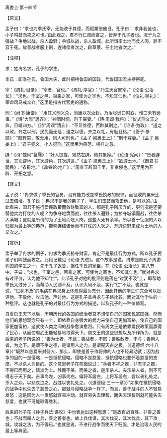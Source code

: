 

离娄上·第十四节

【原文】

孟子曰：“求也为季氏宰，无能改于其德，而赋粟倍他日。孔子曰：‘求非我徒也，小子鸣鼓而攻之可也。’由此观之，君不行仁政而富之，皆弃于孔子者也。况于为之强战？争地以战，杀人盈野；争城以战，杀人盈城。此所谓率土地而食人肉，罪不容于死。故善战者服上刑，连诸侯者次之，辟草莱、任土地者次之。”

【注释】

求：姓冉名求，孔子的学生。

季氏：即季孙氏，鲁国大夫，此时把持鲁国的国政，代鲁国国君主持祭祀。

宰：《周礼·目录》：“宰者，官也。”《周礼·序官》：“乃立天官冢宰。”《论语·公冶长》：“求也，千室之邑，百乘之家，可使为之宰也，不知其仁也。”《仪礼·聘礼》：宰命司马戒众介。”这里是指古代官吏的通称。

刑：《尚书·康诰》：“用其义刑义杀，勿庸以次汝封。乃汝尽逊曰时叙，惟曰未有逊事。”《诗"大雅"思齐》：“神罔时恫，刑于寡妻。”《诗·周颂·我将》：“仪式刑文王之典，日靖四方。”《诗"周颂"清庙》：“不显维德，百辟其刑之。”《论语·为政》：“道之以政，齐之以刑，民免而无耻；道之以德，齐之以礼，有耻且格。”《管子·侈靡》：“贱有实，敬无用，则人可刑也。”《孟子·梁惠王上》：“刑于寡妻。”《孟子·离娄上》：“君子犯义，小人犯刑。”这里用为典范、榜样之意。

辟：《诗"魏风"葛屦》：“好人提提，宛然左辟，佩其象揥。”《论语·宪问》：“贤者辟世，其次辟地，其次辟色，其次辟言。”《孟子·梁惠王上》：“欲辟土地。”《商君书·弱民》：“农辟地。”《盐铁论·地广》：“周宣王辟国千里，非贪侵也。”这里用为开辟、开拓之意。

【译文】

孟子说：“冉求做了季氏的官员，没有能力改变季氏执政的规律，而征收的粟米比过去倍增。孔子说：‘冉求不是我的弟子了，学生们击鼓而攻击他，是可以的。’由此看来，国君不施行爱民政策而敛财致富的人，都是孔子所厌弃的，更何况是还要替他卖力打仗的人呢？为争夺地盘而战，往往杀人遍野；为掠夺城镇而战，往往杀人满城；这就是所谓的为了土地而吃人肉，这些人死有余辜。所以善于征服的人以归服为最上等的典范，能够连结诸侯而不打仗的人次之，开辟荒野来成为土地的人又次之。”

【赏析】

孟子举了冉求的例子，冉求为季氏掠夺财富，肯定不是最佳行为方式，所以孔子要弟子们鸣鼓而攻之。此段记载见《论语·先进》。这个故事是说，冉求是随孔子周游列国的学生之一，先于孔子返鲁，担任季氏的家臣。在《论语·公冶长》第八节中，子曰：“求也，千室之邑，百乘之家，可使为之宰也，不知其仁也。”就对冉求有过评价，认为他不知“仁”。此节孔子对他的批评则是落在“过犹不及”上，即帮助季氏太过分了，而帮助人民则不及，认识大局不及，实行“仁”不及。也就是说，“过犹不及”的毛病在冉求身上体现得最为充分，因此其他的学生们完全可以批评他、不敬他、攻击他、声讨他。这是孔子拿冉求与子路比较，而对其他学生的一种批评。这也就是孔子的对最佳行为方式的描述，以及孔子的一种价值观。

自夏启王天下以后，历朝历代的各国的统治者莫不想使自己的国家民富国强，然而他们的思想观念只有一个，即依靠自身强大的武力来使自己更加富裕，使自己的国家更加富裕，这就使人类之间的战争愈演愈烈。只有周文王是依靠爱民政策而赢得了民心，从而使周武王能轻易地取得天下。周文王的这些思想以及所作所为，就是后来的老子所说的：“善为士者，不武；善战者，不怒；善胜敌者，不与；善用人者，为之下。是谓不争之德，是谓用人之力，是谓配天古之极。（《道德经·六十八章》）”既然以慈爱来对待人，那么，即使是善于作将帅的人也不轻易动武；因为战争的目的一是侵略，一是抵抗侵略。侵略不是慈爱，抵抗侵略也要怀着慈爱的态度，不以杀人为目的。这个意思老子在前面说过：“兵者不祥之器，非君子之器，不得已而用之，恬淡为上。胜而不美，而美之者，是乐杀人。夫乐杀人者，则不可得志于天下矣。吉事尚左，凶事尚右。偏将军居左，上将军居右，言以丧礼处之。杀人之众，以悲哀泣之，战胜以丧礼处之。（《道德经·三十一章》）”如果在抵抗侵略的战争中也失去了慈爱之心，那就与侵略战争一样了。而且，善于战斗的人不轻易发怒；这是因为人一发怒就容易冲动，就容易失去理智，而失去理智则就可能失去慈爱，也就不可能取得胜利。

后来的孙子在《孙子兵法·谋攻》中也表达出这种思想：“是故百战百胜，非善之善也；不战而屈人之兵，善之善者也。故上兵伐谋，其次伐交，其次伐兵，其下攻城。攻城之法，为不得已。”也就是说，不进行战争而使天下归服，才是治理人民的最上等典范。

